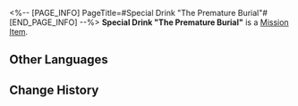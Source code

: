 <%-- [PAGE_INFO]
PageTitle=#Special Drink "The Premature Burial"#
[END_PAGE_INFO] --%>
{{Item Infobox
|id          = 150026
|image       = Item Special Drink The Premature Burial.png
|type        = Mission Item
|invCategory = Missions
|rarity      = 3
|effect      = 
|description = A special concoction tailored exclusively for you by the drinksmith Gallagher.
}}
{{Description|''"Raise this glass of 'The Premature Burial' in your honor, dreamer &mdash;"<br />"To bringing time to a standstill."''}}
'''Special Drink "The Premature Burial"''' is a [[Mission Item]].

==Other Languages==
{{Other Languages
|en   = Special Drink "The Premature Burial"
|zhs  = 特调「过早的埋葬」
|zht  = 特調「過早的埋葬」
|ja   = 特製モクテル「早すぎる埋葬」
|ko   = 스페셜 블렌드 「성급한 매장」
|es   = Bebida especial "Entierro prematuro"
|fr   = Boisson spéciale « Funérailles prématurées »
|ru   = Особый напиток «Преждевременные похороны»
|th   = เครื่องดื่มสูตรพิเศษ "ฝังกลบก่อนกาล"
|vi   = Thức Uống Đặc Sắc "Chôn Cất Quá Sớm"
|de   = Spezialgetränk „Das vorzeitige Begräbnis“
|id   = Racikan Khusus "Penguburan Awal"
|pt   = Drinque especial "O Enterro Prematuro"
}}

==Change History==
{{Change History|2.0}}